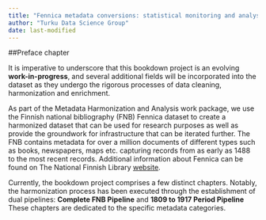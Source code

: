 ```yaml
---
title: "Fennica metadata conversions: statistical monitoring and analysis"
author: "Turku Data Science Group"
date: last-modified
---
```


##Preface chapter

It is imperative to underscore that this bookdown project is an evolving **work-in-progress**, and several additional fields will be incorporated into the dataset as they undergo the rigorous processes of data cleaning, harmonization and enrichment.

As part of the Metadata Harmonization and Analysis work package, we use the Finnish national bibliography (FNB) Fennica dataset to create a harmonized dataset that can be used for research purposes as well as provide the groundwork for infrastructure that can be iterated further. The FNB contains metadata for over a million documents of different types such as books, newspapers, maps etc. capturing records from as early as 1488 to the most recent records. Additional information about Fennica can be found on The National Finnish Library [website](https://www.kansalliskirjasto.fi/en/services/fennica-finnish-national-bibliography).

Currently, the bookdown project comprises a few distinct chapters. Notably, the harmonization process has been executed through the establishment of dual pipelines: **Complete FNB Pipeline** and **1809 to 1917 Period Pipeline** These chapters are dedicated to the specific metadata categories.
